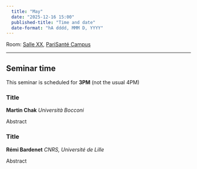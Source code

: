 ```yaml
---
  title: "May"
  date: "2025-12-16 15:00"
  published-title: "Time and date"
  date-format: "hA dddd, MMM D, YYYY"
---
```


Room: [Salle XX](../../psc_rooms.qmd), [PariSanté Campus](https://maps.app.goo.gl/cpFoxoZgbT6HCV6x9)

------------------------------------------------------------------------

:::{.callout-tip}
## Seminar time

This seminar is scheduled for **3PM** (not the usual 4PM)
:::

### Title

**Martin Chak** *Università Bocconi*

Abstract

### Title

**Rémi Bardenet** *CNRS, Université de Lille*

Abstract


